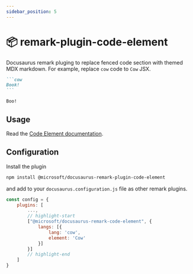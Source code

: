 ```yaml
---
sidebar_position: 5
---
```



# 📦 remark-plugin-code-element

Docusaurus remark pluging to replace fenced code section with themed MDX markdown.
For example, replace `cow` code to `Cow` JSX.

````markdown
```cow
Book!
```
````

<BrowserWindow>

```cow
Boo!
```

</BrowserWindow>

## Usage

Read the [Code Element documentation](/docs/markdown-features/code-element).

## Configuration

Install the plugin

```bash npm2yarn
npm install @microsoft/docusaurus-remark-plugin-code-element
```

and add to your `docusaurus.configuration.js` file as other remark plugins.

```js
const config = {
    plugins: [
        ...,
        // highlight-start
        ["@microsoft/docusaurus-remark-code-element", {
            langs: [{
                lang: 'cow',
                element: 'Cow'
            }]
        }]
        // highlight-end
    ]
}
```
